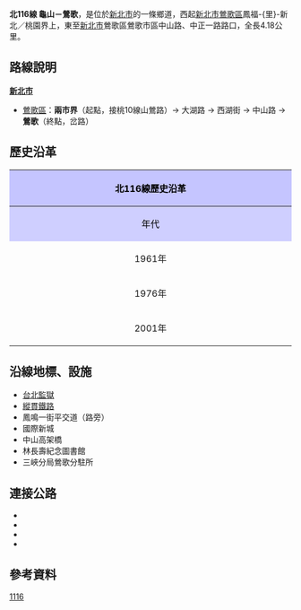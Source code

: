 {{Infobox Taiwan Highway
|type=TH
|county=tp
|route=116
|Name=西湖街、中山路
|Level=鄉道
|Length=4.18
|Start=[[新北市|新北市]][[鶯歌區|鶯歌區]]鳳福-{里}-省市界上
|End=新北市鶯歌區鶯歌市區
|OldNum=桃北10線
|OldNumB=1961
|OldNumE=2001
}}
'''北116線 龜山－鶯歌'''，是位於[[新北市|新北市]]的一條鄉道，西起[[新北市|新北市]][[鶯歌區|鶯歌區]]鳳福-{里}-新北／桃園界上，東至[[新北市|新北市]]鶯歌區鶯歌市區中山路、中正一路路口，全長4.18公里。{{r|thb}}

== 路線說明 ==
{{expand|time=2011-02-27}}
;'''[[新北市|新北市]]'''
*[[鶯歌區|鶯歌區]]：'''兩市界'''（起點，接桃10線山鶯路）→ 大湖路 → 西湖街 → 中山路 → '''鶯歌'''（終點，{{Jct|country=TWN|CH|114}}岔路）

== 歷史沿革 ==
{| class="wikitable" style="width: 100%"
! style="text-align:center; background:#C5C5FF; color:black" colspan=3 align=center | 北116線歷史沿革
|- 
! style="text-align:center; background:#CFCFFF; color:black" width="8%" | 年代 !! style="text-align:center; background:#D3D3FF; color:black" width="46%" | 本編號沿革 !! style="text-align:center; background:#D3D3FF; color:black" width="46%" | 本路線沿革
|- 
! 1961年{{r|gazette1966}}
| rowspan=2| 無此編號 || 當時為'''桃北10線'''（龜山～鶯歌，北縣境內里程4.999km）
|-
! 1976年{{r|gazette1976}}
| 因應[[File:TW_CHW114.svg|23px]][[縣道114號|114線]]改線而縮短里程。
|-
! 2001年
| colspan=2| 原桃北10線以[[新北市|臺北縣]]、[[桃園市|桃園縣]]界為分界點，將桃園縣境內路段改編'''桃10線'''，臺北縣境內路段改編'''北116線'''
|}

== 沿線地標、設施 ==
*[[台北監獄|台北監獄]]
*[[縱貫鐵路|縱貫鐵路]]
*鳳鳴一街平交道（路旁）
*國際新城
*中山高架橋
*林長壽紀念圖書館
*三峽分局鶯歌分駐所

== 連接公路 ==
*{{Jct|country=TWN|TRTY|10}}
*{{Jct|country=TWN|TRTP|82}}
*{{Jct|country=TWN|TRTP|82-1}}
*{{Jct|country=TWN|CH|114}}

== 參考資料 ==
{{reflist|refs=

<ref name="thb">{{cite web |url=http://spreadsheets.google.com/pub?key=0Avc0r7dng8JrdFF0YmRlSEl1dWhxVmJtR2hwZDFmcFE&gid=0 |title=臺北縣鄉道公路路線表 |accessdate=2011-02-27 |date=2010-07-19 |publisher=公路總局 |archive-date=2014-04-20 |archive-url=https://web.archive.org/web/20140420112137/https://spreadsheets.google.com/pub?key=0Avc0r7dng8JrdFF0YmRlSEl1dWhxVmJtR2hwZDFmcFE&gid=0 |dead-url=yes }}</ref>

<ref name="gazette1966">{{cite web |url=http://gaz.ncl.edu.tw/detail.jsp?sysid=E0921514 |title=公告臺灣省縣鄉道及專用公路路線里程表 |accessdate=2011-02-27 |date=1966-08-01 |work=政府公報資訊網 |publisher=臺灣省政府 |archive-date=2021-01-24 |archive-url=https://web.archive.org/web/20210124100834/https://gaz.ncl.edu.tw/detail.jsp?sysid=E0921514 |dead-url=yes }}</ref>

<ref name="gazette1976">{{cite web |url=http://gaz.ncl.edu.tw/detail.jsp?sysid=E0814166 |title=公告「65年度臺灣省公路資料統計表」 |accessdate=2011-02-27 |date=1977-09-09 |work=政府公報資訊網 |publisher=臺灣省政府 |archive-date=2021-01-24 |archive-url=https://web.archive.org/web/20210124163606/https://gaz.ncl.edu.tw/detail.jsp?sysid=E0814166 |dead-url=yes }}</ref>

}}

{{新北市鄉道}}

[[Category:新北市區道|1116]]